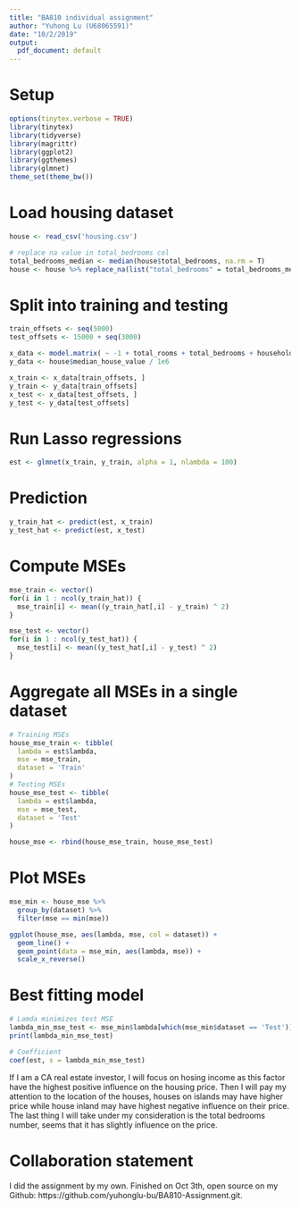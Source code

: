 ```yaml
---
title: "BA810 individual assignment"
author: "Yuhong Lu (U68065591)"
date: "10/2/2019"
output: 
  pdf_document: default
---
```


# Setup
```r
options(tinytex.verbose = TRUE)
library(tinytex)
library(tidyverse)
library(magrittr)
library(ggplot2)
library(ggthemes)
library(glmnet)
theme_set(theme_bw())
```

# Load housing dataset
```r
house <- read_csv('housing.csv')

# replace na value in total_bedrooms col
total_bedrooms_median <- median(house$total_bedrooms, na.rm = T)
house <- house %>% replace_na(list("total_bedrooms" = total_bedrooms_median))
```

# Split into training and testing
```r
train_offsets <- seq(5000)
test_offsets <- 15000 + seq(3000)

x_data <- model.matrix( ~ -1 + total_rooms + total_bedrooms + households + housing_median_age + population + median_income + ocean_proximity, house)
y_data <- house$median_house_value / 1e6

x_train <- x_data[train_offsets, ]
y_train <- y_data[train_offsets]
x_test <- x_data[test_offsets, ]
y_test <- y_data[test_offsets]
```

# Run Lasso regressions
```r
est <- glmnet(x_train, y_train, alpha = 1, nlambda = 100)
```

# Prediction
```r
y_train_hat <- predict(est, x_train)
y_test_hat <- predict(est, x_test)
```

# Compute MSEs
```r
mse_train <- vector()
for(i in 1 : ncol(y_train_hat)) {
  mse_train[i] <- mean((y_train_hat[,i] - y_train) ^ 2)
}

mse_test <- vector()
for(i in 1 : ncol(y_test_hat)) {
  mse_test[i] <- mean((y_test_hat[,i] - y_test) ^ 2)
}
```

# Aggregate all MSEs in a single dataset
```r
# Training MSEs
house_mse_train <- tibble(
  lambda = est$lambda,
  mse = mse_train,
  dataset = 'Train'
)
# Testing MSEs
house_mse_test <- tibble(
  lambda = est$lambda,
  mse = mse_test,
  dataset = 'Test'
)

house_mse <- rbind(house_mse_train, house_mse_test)
```

# Plot MSEs
```r
mse_min <- house_mse %>% 
  group_by(dataset) %>% 
  filter(mse == min(mse))

ggplot(house_mse, aes(lambda, mse, col = dataset)) +
  geom_line() +
  geom_point(data = mse_min, aes(lambda, mse)) +
  scale_x_reverse()
```

# Best fitting model
```r
# Lamda minimizes test MSE
lambda_min_mse_test <- mse_min$lambda[which(mse_min$dataset == 'Test')]
print(lambda_min_mse_test)

# Coefficient
coef(est, s = lambda_min_mse_test)
```
If I am a CA real estate investor, I will focus on hosing income as this factor have the highest positive influence on the housing price. Then I will pay my attention to the location of the houses, houses on islands may have higher price while house inland may have highest negative influence on their price. The last thing I will take under my consideration is the total bedrooms number, seems that it has slightly influence on the price.

# Collaboration statement
I did the assignment by my own. Finished on Oct 3th, open source on my Github: https://github.com/yuhonglu-bu/BA810-Assignment.git.
